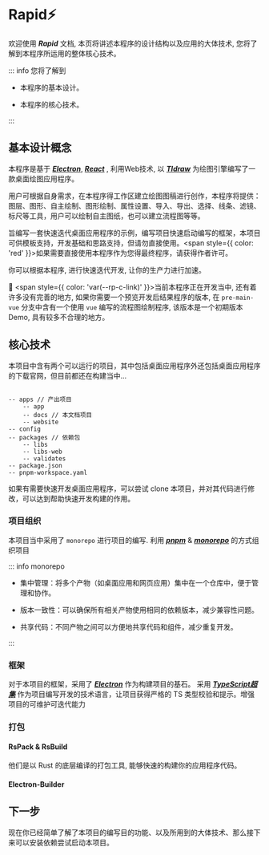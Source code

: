 
# Rapid⚡

欢迎使用 ***Rapid*** 文档, 本页将讲述本程序的设计结构以及应用的大体技术, 您将了解到本程序所运用的整体核心技术。

::: info 您将了解到

* 本程序的基本设计。

* 本程序的核心技术。

:::

## 基本设计概念

本程序是基于 [***Electron***](https://www.electronjs.org/), [***React***](https://react.dev/) , 利用Web技术, 以 [***Tldraw***](https://tldraw.dev/) 为绘图引擎编写了一款桌面绘图应用程序。

用户可根据自身需求，在本程序得工作区建立绘图图稿进行创作，本程序将提供：图层、图形、自主绘制、图形绘制、属性设置、导入、导出、选择、线条、滤镜、标尺等工具，用户可以绘制自主图纸，也可以建立流程图等等。

旨编写一套快速迭代桌面应用程序的示例，编写项目快速启动编写的框架，本项目可供模板支持，开发基础和思路支持，但请勿直接使用。<span style={{ color: 'red' }}>如果需要直接使用本程序作为您得最终程序，请获得作者许可。</span>

你可以根据本程序, 进行快速迭代开发, 让你的生产力进行加速。

🌱 <span style={{ color: 'var(--rp-c-link)' }}>当前本程序正在开发当中, 还有着许多没有完善的地方, 如果你需要一个预览开发后结果程序的版本, 在 `pre-main-vue` 分支中含有一个使用 `vue` 编写的流程图绘制程序, 该版本是一个初期版本 Demo, 具有较多不合理的地方。</span>

## 核心技术

本项目中含有两个可以运行的项目，其中包括桌面应用程序外还包括桌面应用程序的下载官网，但目前都还在构建当中...

``` mdx

-- apps // 产出项目
    -- app
    -- docs // 本文档项目
    -- website
-- config
-- packages // 依赖包
    -- libs
    -- libs-web
    -- validates
-- package.json
-- pnpm-workspace.yaml

```

如果有需要快速开发桌面应用程序，可以尝试 clone 本项目，并对其代码进行修改，可以达到帮助快速开发构建的作用。

### 项目组织

本项目当中采用了 `monorepo` 进行项目的编写. 利用 [***pnpm***](https://www.pnpm.cn/) & [***monorepo***](https://pnpm.io/zh/workspaces) 的方式组织项目

::: info monorepo

* 集中管理：将多个产物（如桌面应用和网页应用）集中在一个仓库中，便于管理和协作。

* 版本一致性：可以确保所有相关产物使用相同的依赖版本，减少兼容性问题。

* 共享代码：不同产物之间可以方便地共享代码和组件，减少重复开发。

:::

### 框架

对于本项目的框架，采用了 [***Electron***](https://www.electronjs.org/) 作为构建项目的基石。
采用 [***TypeScript超集***](https://www.typescriptlang.org/) 作为项目编写开发的技术语言，让项目获得严格的 TS 类型校验和提示。增强项目的可维护可迭代能力

### 打包

#### RsPack & RsBuild

他们是以 Rust 的底层编译的打包工具, 能够快速的构建你的应用程序代码。

#### Electron-Builder

## 下一步

现在你已经简单了解了本项目的编写目的功能、以及所用到的大体技术、那么接下来可以安装依赖尝试启动本项目。
